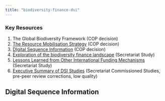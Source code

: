 ```yaml
---
title: "biodiversity-finance-dsi"
---
```


### Key Resources

1.  The Global Biodiversity Framework (COP decision)
2.  [The Resource Mobilisation Strategy](https://www.cbd.int/doc/decisions/cop-15/cop-15-dec-09-en.pdf) (COP decision)
3.  [DIgital Sequence Information](https://www.cbd.int/doc/decisions/cop-15/cop-15-dec-09-en.pdf) (COP decision)
4.  [Exploration of the biodiversity finance landscape](https://www.cbd.int/doc/c/e761/abc8/a3a6b3d8c118f389ac6b8d8c/sbi-04-inf-10-en.pdf) (Secretariat Study)
5.  [Lessons Learned from Other International Funding Mechanisms](https://www.cbd.int/doc/c/614a/6fec/ae55835cbe586f697f9bcc99/wgdsi-01-02-add2-rev1-en.pdf) (Secretariat Study)
6.  [Executive Summary of DSI Studies](https://www.cbd.int/doc/c/2236/870d/df42f0c0e104ad6a48d1d4d9/wgdsi-02-02-add2-en.pdf) (Secretariat Commissioned Studies, pre-peer review corrections, low quality)

## Digital Sequence Information
